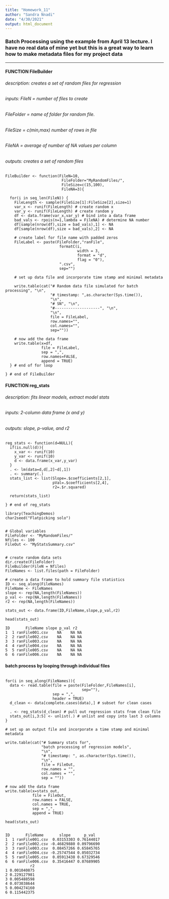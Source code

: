 ```yaml
---
title: "Homework_11"
author: "Sandra Nnadi"
date: "4/30/2021"
output: html_document
---
```


### Batch Processing using the example from April 13 lecture. I have no real data of mine yet but this is a great way to learn how to make metadata files for my project data


------------------------------------------------------------------------------------------------------

#### FUNCTION FileBuilder
###### description: creates a set of random files for regression
###### inputs: FileN = number of files to create
###### FileFolder = name of folder for random file.
###### FileSize = c(min,max) number of rows in file
###### FileNA = average of number of NA values per column

###### outputs: creates a set of random files

```
FileBuilder <- function(FileN=10,
                         FileFolder="MyRandomFiles/",
                         FileSize=c(15,100),
                         FileNA=3){
  
  for(i in seq_len(FileN)) {
    FileLength <- sample(FileSize[1]:FileSize[2],size=1)
    var_x <- runif(FileLength) # create random x
    var_y <- runif(FileLength) # create random y
    df <- data.frame(var_x,var_y) # bind into a data frame
    bad_vals <- rpois(n=1,lambda = FileNA) # determine NA number
    df[sample(nrow(df),size = bad_vals),1] <- NA 
    df[sample(nrow(df),size = bad_vals),2] <- NA 
    
    # create label for file name with padded zeros
    FileLabel <- paste(FileFolder,"ranFile",
                        formatC(i,
                                width = 3,
                                format = "d",
                                flag = "0"),
                        ".csv",
                        sep="")
    
    # set up data file and incorporate time stamp and minimal metadata
    
    write.table(cat("# Random data file simulated for batch processing", "\n",
                    "# timestamp: ",as.character(Sys.time()),
                    "\n",
                    "# SN", "\n",
                    "#--------------------", "\n",
                    "\n",
                    file = FileLabel,
                    row.names="",
                    col.names="",
                    sep=""))
    
    # now add the data frame
    write.table(x=df,
                file = FileLabel,
                sep = ",",
                row.names=FALSE,
                append = TRUE)
  } # end of for loop
  
} # end of FileBuilder

```


#### FUNCTION reg_stats
###### description: fits linear models, extract model stats
###### inputs: 2-column data frame (x and y)
###### outputs: slope, p-value, and r2

```
reg_stats <- function(d=NULL){
  if(is.null(d)){
    x_var <- runif(10)
    y_var <- runif(10)
    d <- data.frame(x_var,y_var)
  }
  . <- lm(data=d,d[,2]~d[,1])
  . <- summary(.)
  stats_list <- list(Slope=.$coefficients[2,1],
                     pVal=.$coefficients[2,4],
                     r2=.$r.squared)
  
  return(stats_list)
  
} # end of reg_stats

```


```
library(TeachingDemos)
char2seed("Flatpicking solo")


# Global variables
FileFolder <- "MyRandomFiles/"
Nfiles <- 100
FileOut <- "MyStatsSummary.csv"


# create random data sets
dir.create(FileFolder)
FileBuilder(FileN = Nfiles)
FileNames <- list.files(path = FileFolder)

# create a data frame to hold summary file statistics
ID <- seq_along(FileNames)
FileName <- FileNames
slope <- rep(NA,length(FileNames))
p_val <- rep(NA,length(FileNames))
r2 <- rep(NA,length(FileNames))

stats_out <- data.frame(ID,FileName,slope,p_val,r2)

head(stats_out)

ID       FileName slope p_val r2
1  1 ranFile001.csv    NA    NA NA
2  2 ranFile002.csv    NA    NA NA
3  3 ranFile003.csv    NA    NA NA
4  4 ranFile004.csv    NA    NA NA
5  5 ranFile005.csv    NA    NA NA
6  6 ranFile006.csv    NA    NA NA

```


#### batch process by looping through individual files

```

for(i in seq_along(FileNames)){
  data <- read.table(file = paste(FileFolder,FileNames[i],
                                  sep=""),
                     sep = ",",
                     header = TRUE)
  d_clean <- data[complete.cases(data),] # subset for clean cases
  
  . <- reg_stats(d_clean) # pull out regression stats from clean file
  stats_out[i,3:5] <- unlist(.) # unlist and copy into last 3 columns
}

# set up an output file and incorporate a time stamp and minimal metadata

write.table(cat("# Summary stats for", 
                "batch processing of regression models",
                "\n",
                "# timestamp: ", as.character(Sys.time()),
                "\n",
                file = FileOut,
                row.names = "",
                col.names = "",
                sep = ""))

# now add the data frame
write.table(x=stats_out,
            file = FileOut,
            row.names = FALSE,
            col.names = TRUE,
            sep = ",",
            append = TRUE)

head(stats_out)


ID       FileName       slope      p_val
1  1 ranFile001.csv  0.03153303 0.76144017
2  2 ranFile002.csv -0.46829880 0.09796690
3  3 ranFile003.csv  0.08457266 0.65845765
4  4 ranFile004.csv -0.25747544 0.05032734
5  5 ranFile005.csv  0.05913438 0.67329546
6  6 ranFile006.csv  0.35416447 0.07689905
           r2
1 0.001040875
2 0.229127981
3 0.005488598
4 0.073038644
5 0.004274160
6 0.115442375

```


